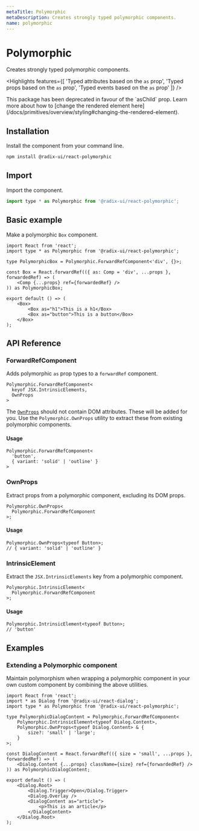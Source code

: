 ```yaml
---
metaTitle: Polymorphic
metaDescription: Creates strongly typed polymorphic components.
name: polymorphic
---
```


# Polymorphic

<Description>Creates strongly typed polymorphic components.</Description>

<Highlights
	features={[
		'Typed attributes based on the `as` prop',
		'Typed props based on the `as` prop',
		'Typed events based on the `as` prop'
	]}
/>

<Alert>
	This package has been deprecated in favour of the `asChild` prop. Learn more about how to [change
	the rendered element here](/docs/primitives/overview/styling#changing-the-rendered-element).
</Alert>

## Installation

Install the component from your command line.

```bash
npm install @radix-ui/react-polymorphic
```

## Import

Import the component.

```jsx
import type * as Polymorphic from '@radix-ui/react-polymorphic';
```

## Basic example

Make a polymorphic `Box` component.

```tsx
import React from 'react';
import type * as Polymorphic from '@radix-ui/react-polymorphic';

type PolymorphicBox = Polymorphic.ForwardRefComponent<'div', {}>;

const Box = React.forwardRef(({ as: Comp = 'div', ...props }, forwardedRef) => (
	<Comp {...props} ref={forwardedRef} />
)) as PolymorphicBox;

export default () => (
	<Box>
		<Box as="h1">This is a h1</Box>
		<Box as="button">This is a button</Box>
	</Box>
);
```

## API Reference

### ForwardRefComponent

Adds polymorphic `as` prop types to a `forwardRef` component.

```tsx line=1,4
Polymorphic.ForwardRefComponent<
  keyof JSX.IntrinsicElements,
  OwnProps
>
```

The [`OwnProps`](/docs/primitivesutilities/polymorphic#ownprops) should not contain DOM attributes. These will be added for you. Use the `Polymorphic.OwnProps` utility to extract these from existing polymorphic components.

#### Usage

```tsx
Polymorphic.ForwardRefComponent<
  'button',
  { variant: 'solid' | 'outline' }
>
```

### OwnProps

Extract props from a polymorphic component, excluding its DOM props.

```tsx line=1,3
Polymorphic.OwnProps<
  Polymorphic.ForwardRefComponent
>;
```

#### Usage

```tsx
Polymorphic.OwnProps<typeof Button>;
// { variant: 'solid' | 'outline' }
```

### IntrinsicElement

Extract the `JSX.IntrinsicElements` key from a polymorphic component.

```tsx line=1,3
Polymorphic.IntrinsicElement<
  Polymorphic.ForwardRefComponent
>;
```

#### Usage

```tsx
Polymorphic.IntrinsicElement<typeof Button>;
// 'button'
```

## Examples

### Extending a Polymorphic component

Maintain polymorphism when wrapping a polymorphic component in your own custom component by combining the above utilities.

```tsx
import React from 'react';
import * as Dialog from '@radix-ui/react-dialog';
import type * as Polymorphic from '@radix-ui/react-polymorphic';

type PolymorphicDialogContent = Polymorphic.ForwardRefComponent<
	Polymorphic.IntrinsicElement<typeof Dialog.Content>,
	Polymorphic.OwnProps<typeof Dialog.Content> & {
		size?: 'small' | 'large';
	}
>;

const DialogContent = React.forwardRef(({ size = 'small', ...props }, forwardedRef) => (
	<Dialog.Content {...props} className={size} ref={forwardedRef} />
)) as PolymorphicDialogContent;

export default () => (
	<Dialog.Root>
		<Dialog.Trigger>Open</Dialog.Trigger>
		<Dialog.Overlay />
		<DialogContent as="article">
			<p>This is an article</p>
		</DialogContent>
	</Dialog.Root>
);
```
